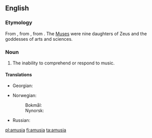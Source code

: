 ==English==

===Etymology===
From {{etyl|LL.|en}}, from {{etyl|grc|en}} {{term|lang=grc|ἀμουσία||tr=amousia|without harmony}}, from {{term|lang=grc|ἄμουσος||tr=amousos|without song}}. The [[Muse]]s were nine daughters of Zeus and the goddesses of arts and sciences.

===Noun===
{{en-noun}}

# The inability to comprehend or respond to music.

====Translations====
{{trans-top|the inability to comprehend or respond to music}}
* Georgian: {{t-|ka|ამუზია|sc=Geor|tr=amuzia}}
{{trans-mid}}
* Norwegian:
*: Bokmål: {{t|nb|amusi|m}}
*: Nynorsk: {{t|nn|amusi}}
* Russian: {{t-|ru|амузия|f|sc=Geor}}
{{trans-bottom}}

[[pl:amusia]]
[[fi:amusia]]
[[ta:amusia]]